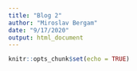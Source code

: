 ```yaml
---
title: "Blog 2"
author: "Miroslav Bergam"
date: "9/17/2020"
output: html_document
---
```


```r
knitr::opts_chunk$set(echo = TRUE)
```

```r

```

